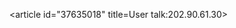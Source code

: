 <article id="37635018" title=User talk:202.90.61.30>
	<talkpage id="37635018" title="User talk:202.90.61.30">
{{Shared IP edu|[http://www.watchdog.net.nz/ Watchdog Corporation] for use by New Zealand schools}}
	</talkpage>
</article>